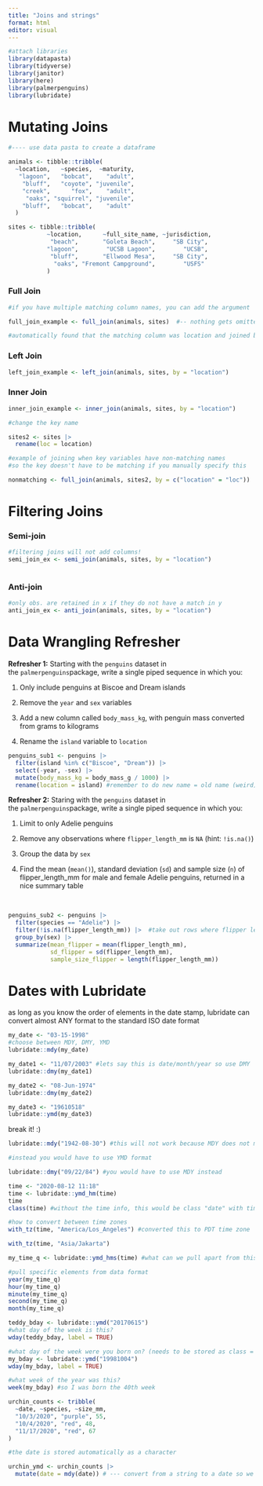 ```yaml
---
title: "Joins and strings"
format: html
editor: visual
---
```


```r
#attach libraries 
library(datapasta)
library(tidyverse)
library(janitor) 
library(here)
library(palmerpenguins)
library(lubridate)
```

# Mutating Joins 

```r
#---- use data pasta to create a dataframe

animals <- tibble::tribble(
  ~location,   ~species,  ~maturity,
   "lagoon",   "bobcat",    "adult",
    "bluff",   "coyote", "juvenile",
    "creek",      "fox",    "adult",
     "oaks", "squirrel", "juvenile",
    "bluff",   "bobcat",    "adult"
  )

sites <- tibble::tribble(
           ~location,      ~full_site_name, ~jurisdiction,
            "beach",       "Goleta Beach",     "SB City",
           "lagoon",        "UCSB Lagoon",        "UCSB",
            "bluff",       "Ellwood Mesa",     "SB City",
             "oaks", "Fremont Campground",        "USFS"
           )
```

### Full Join 

```r
#if you have multiple matching column names, you can add the argument 'by = '

full_join_example <- full_join(animals, sites)  #-- nothing gets omitted

#automatically found that the matching column was location and joined by location

```

### Left Join 

```r
left_join_example <- left_join(animals, sites, by = "location")
```

### Inner Join

```r
inner_join_example <- inner_join(animals, sites, by = "location")

#change the key name

sites2 <- sites |> 
  rename(loc = location)

#example of joining when key variables have non-matching names 
#so the key doesn't have to be matching if you manually specify this 

nonmatching <- full_join(animals, sites2, by = c("location" = "loc"))
```

# Filtering Joins

### Semi-join 

```r
#filtering joins will not add columns! 
semi_join_ex <- semi_join(animals, sites, by = "location")
  
```

### Anti-join 

```r
#only obs. are retained in x if they do not have a match in y
anti_join_ex <- anti_join(animals, sites, by = "location")
```

# Data Wrangling Refresher 

**Refresher 1:** Starting with the `penguins` dataset in the `palmerpenguins`package, write a single piped sequence in which you:

1.  Only include penguins at Biscoe and Dream islands

2.  Remove the `year` and `sex` variables

3.  Add a new column called `body_mass_kg`, with penguin mass converted from grams to kilograms

4.  Rename the `island` variable to `location`

```r
penguins_sub1 <- penguins |> 
  filter(island %in% c("Biscoe", "Dream")) |> 
  select(-year, -sex) |> 
  mutate(body_mass_kg = body_mass_g / 1000) |> 
  rename(location = island) #remember to do new name = old name (weird)

```

**Refresher 2:** Staring with the `penguins` dataset in the `palmerpenguins`package, write a single piped sequence in which you:

1.  Limit to only Adelie penguins

2.  Remove any observations where `flipper_length_mm` is `NA` (hint: `!is.na()`)

3.  Group the data by `sex`

4.  Find the mean (`mean()`), standard deviation (`sd`) and sample size (`n`) of flipper_length_mm for male and female Adelie penguins, returned in a nice summary table

\

```r
penguins_sub2 <- penguins |> 
  filter(species == "Adelie") |> 
  filter(!is.na(flipper_length_mm)) |>  #take out rows where flipper length is NA
  group_by(sex) |> 
  summarize(mean_flipper = mean(flipper_length_mm), 
            sd_flipper = sd(flipper_length_mm), 
            sample_size_flipper = length(flipper_length_mm))
```

# Dates with Lubridate 

as long as you know the order of elements in the date stamp, lubridate can convert almost ANY format to the standard ISO date format

```r
my_date <- "03-15-1998"
#choose between MDY, DMY, YMD
lubridate::mdy(my_date)

my_date1 <- "11/07/2003" #lets say this is date/month/year so use DMY
lubridate::dmy(my_date1)

my_date2 <- "08-Jun-1974"
lubridate::dmy(my_date2)

my_date3 <- "19610518"
lubridate::ymd(my_date3)
```

break it! :)

```r
lubridate::mdy("1942-08-30") #this will not work because MDY does not make sense in this format

#instead you would have to use YMD format 

lubridate::dmy("09/22/84") #you would have to use MDY instead 
```

```r
time <- "2020-08-12 11:18"
time <- lubridate::ymd_hm(time)
time
class(time) #without the time info, this would be class "date" with time info it's "POSIXct" and "POSIXt"
```

```r
#how to convert between time zones
with_tz(time, "America/Los_Angeles") #converted this to PDT time zone 

with_tz(time, "Asia/Jakarta")

my_time_q <- lubridate::ymd_hms(time) #what can we pull apart from this? 

#pull specific elements from data format 
year(my_time_q) 
hour(my_time_q) 
minute(my_time_q) 
second(my_time_q) 
month(my_time_q) 
```

```r
teddy_bday <- lubridate::ymd("20170615")
#what day of the week is this? 
wday(teddy_bday, label = TRUE)

#what day of the week were you born on? (needs to be stored as class = date)
my_bday <- lubridate::ymd("19981004")
wday(my_bday, label = TRUE)

#what week of the year was this?
week(my_bday) #so I was born the 40th week
```

```r
urchin_counts <- tribble(
  ~date, ~species, ~size_mm, 
  "10/3/2020", "purple", 55, 
  "10/4/2020", "red", 48, 
  "11/17/2020", "red", 67
)

#the date is stored automatically as a character 

urchin_ymd <- urchin_counts |> 
  mutate(date = mdy(date)) # --- convert from a string to a date so we can use lubridate functions


```
